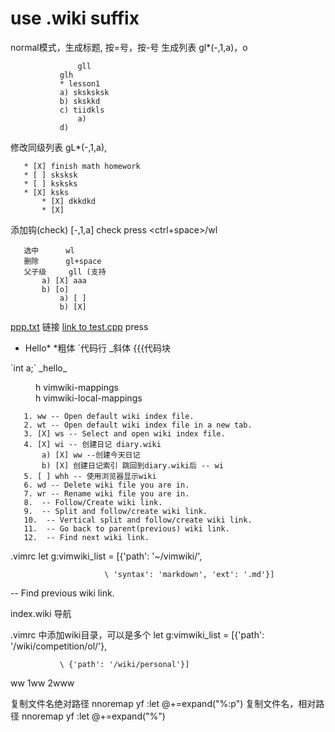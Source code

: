 = use .wiki suffix =

normal模式，生成标题, 按=号，按-号
生成列表 	gl*(-,1,a)，o
				gll
			glh
			* lesson1
			a) sksksksk
			b) skskkd
			c) tiidkls
				a) 
			d) 


修改同级列表			gL*(-,1,a),

	* [X] finish math homework
	* [ ] sksksk
	* [ ] ksksks
	* [X] ksks
		* [X] dkkdkd
		* [X] 


添加钩(check)	[-,1,a] check  press <ctrl+space>/<leader>wl
	选中		<leader>wl
	删除		gl+space
	父子级		gll (支持
		a) [X] aaa
		b) [o] 
			a) [ ] 
			b) [X] 

[[ppp.txt]]
链接	[[test.cpp| link to test.cpp]]  	press <cr>
			
*Hello*			*粗体 `代码行 _斜体 {{{代码块
`int a;`
_hello_

{{{cpp
	void box(int a, int b) {
		return a + b;
	}
	
}}}

{{{python
	def foo(arg):
		return []
}}}

:h vimwiki-mappings
:h vimwiki-local-mappings

	1. <Leader>ww -- Open default wiki index file.
	2. <Leader>wt -- Open default wiki index file in a new tab.
	3. [X] <Leader>ws -- Select and open wiki index file.
	4. [X] <Leader>wi -- 创建日记 diary.wiki
		a) [X] <leader>w<leader>w --创建今天日记 <backspace>
		b) [X] 创建日记索引 跳回到diary.wiki后 -- <leader>w<leader>i	 
	5. [ ] <Leader>whh -- 使用浏览器显示wiki
	6. <Leader>wd -- Delete wiki file you are in.
	7. <Leader>wr -- Rename wiki file you are in.
	8. <Enter> -- Follow/Create wiki link.
	9. <Shift-Enter> -- Split and follow/create wiki link.
	10. <Ctrl-Enter> -- Vertical split and follow/create wiki link.
	11. <Backspace> -- Go back to parent(previous) wiki link.
	12. <Tab> -- Find next wiki link.

.vimrc
let g:vimwiki_list = [{'path': '~/vimwiki/',
                      \ 'syntax': 'markdown', 'ext': '.md'}]
<Shift-Tab> -- Find previous wiki link.

index.wiki 导航

.vimrc 中添加wiki目录，可以是多个
let g:vimwiki_list = [{'path': '/wiki/competition/ol/'},
			\ {'path': '/wiki/personal'}]
<leader>ww
1<leader>ww
2<leader>www

复制文件名绝对路径
nnoremap <leader>yf :let @+=expand("%:p") <cr>
复制文件名，相对路径
nnoremap <leader>yf :let @+=expand("%") <cr>
